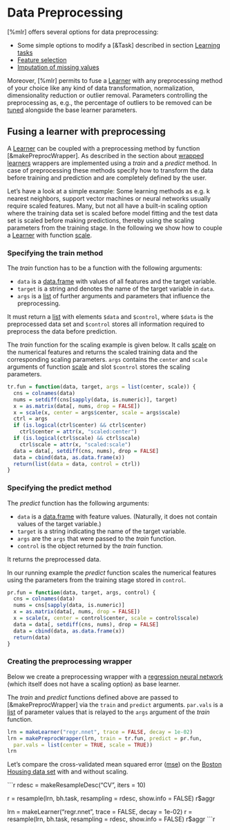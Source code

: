 # Data Preprocessing

[%mlr] offers several options for data preprocessing:

* Some simple options to modify a [&Task] described in section [Learning tasks](task.md)
* [Feature selection](feature_selection.md)
* [Imputation of missing values](impute.md)

Moreover, [%mlr] permits to fuse a [Learner](&makeLearner) with any preprocessing method of
your choice like any kind of data transformation, normalization, dimensionality reduction or
outlier removal.
Parameters controlling the preprocessing as, e.g., the percentage of outliers to be removed
can be [tuned](tune.md) alongside the base learner parameters.


## Fusing a learner with preprocessing

A [Learner](&makeLearner) can be coupled with a preprocessing method by function 
[&makePreprocWrapper].
As described in the section about [wrapped learners](wrapper.md) wrappers are implemented
using a *train* and a *predict* method.
In case of preprocessing these methods specify how to transform the data before training
and prediction and are completely defined by the user.

Let's have a look at a simple example:
Some learning methods as e.g. k nearest neighbors, support vector machines or neural networks
usually require scaled features.
Many, but not all have a built-in scaling option where the training data set is scaled before
model fitting and the test data set is scaled before making predictions, thereby using the
scaling parameters from the training stage.
In the following we show how to couple a [Learner](&makeLearner) with function
[scale](&base::scale).


### Specifying the train method

The *train* function has to be a function with the following arguments:

* ``data`` is a [data.frame](&base::data.frame) with values of all features and
  the target variable.
* ``target`` is a string and denotes the name of the target variable in ``data``.
* ``args`` is a [list](&base::list) of further arguments and parameters that influence the
  preprocessing.

It must return a [list](&base::list) with elements ``$data`` and ``$control``,
where ``$data`` is the preprocessed data set and ``$control`` stores all information required
to preprocess the data before prediction.

The *train* function for the scaling example is given below. It calls [scale](&base::scale) on the
numerical features and returns the scaled training data and the corresponding scaling parameters.
``args`` contains the ``center`` and ``scale`` arguments of function [scale](&base::scale)
and slot ``$control`` stores the scaling parameters.


```r
tr.fun = function(data, target, args = list(center, scale)) {
  cns = colnames(data)
  nums = setdiff(cns[sapply(data, is.numeric)], target)
  x = as.matrix(data[, nums, drop = FALSE])
  x = scale(x, center = args$center, scale = args$scale)
  ctrl = args
  if (is.logical(ctrl$center) && ctrl$center)
    ctrl$center = attr(x, "scaled:center")
  if (is.logical(ctrl$scale) && ctrl$scale)
    ctrl$scale = attr(x, "scaled:scale")
  data = data[, setdiff(cns, nums), drop = FALSE]
  data = cbind(data, as.data.frame(x))
  return(list(data = data, control = ctrl))
}
```


### Specifying the predict method

The *predict* function has the following arguments:

* ``data`` is a [data.frame](&base::data.frame) with feature values.
  (Naturally, it does not contain values of the target variable.)
* ``target`` is a string indicating the name of the target variable.
* ``args`` are the ``args`` that were passed to the *train* function.
* ``control`` is the object returned by the *train* function.

It returns the preprocessed data.

In our running example the *predict* function scales the numerical features using the
parameters from the training stage stored in ``control``.

```r
pr.fun = function(data, target, args, control) {
  cns = colnames(data)
  nums = cns[sapply(data, is.numeric)]
  x = as.matrix(data[, nums, drop = FALSE])
  x = scale(x, center = control$center, scale = control$scale)
  data = data[, setdiff(cns, nums), drop = FALSE]  
  data = cbind(data, as.data.frame(x))
  return(data)
}
```


### Creating the preprocessing wrapper

Below we create a preprocessing wrapper with a [regression neural network](&nnet::nnet) (which
itself does not have a scaling option) as base learner.

The *train* and *predict* functions defined above are passed to [&makePreprocWrapper] via
the ``train`` and ``predict`` arguments.
``par.vals`` is a [list](&base::list) of parameter values that is relayed to the ``args``
argument of the *train* function.

```r
lrn = makeLearner("regr.nnet", trace = FALSE, decay = 1e-02)
lrn = makePreprocWrapper(lrn, train = tr.fun, predict = pr.fun,
  par.vals = list(center = TRUE, scale = TRUE))
lrn
```

Let's compare the cross-validated mean squared error ([mse](&measures)) on the
[Boston Housing data set](&mlbench::BostonHousing) with and without scaling.

```r
rdesc = makeResampleDesc("CV", iters = 10)

r = resample(lrn, bh.task, resampling = rdesc, show.info = FALSE)
r$aggr

lrn = makeLearner("regr.nnet", trace = FALSE, decay = 1e-02)
r = resample(lrn, bh.task, resampling = rdesc, show.info = FALSE)
r$aggr
```r
